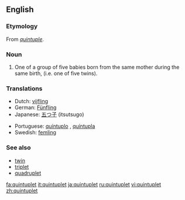 ==English==

===Etymology===
From {{MF.}} ''[[quintuple]]''.

===Noun===
{{wikipedia}}
{{en-noun}}

# One of a group of five babies born from the same mother during the same birth, (i.e. one of five twins).

===Translations===
{{rfc-level|Translations at L3+ (AutoFormat would have corrected level of Translations)}}
{{top}}
*Dutch: [[vijfling]] {{m}}
*German: [[Fünfling]] {{m}}
*Japanese: [[五つ子]] (itsutsugo)
{{mid}}
*Portuguese: [[quíntuplo]] {{m}}, [[quíntupla]] {{f}}
*Swedish: [[femling]]
{{bottom}}

===See also===
*[[twin]]
*[[triplet]]
*[[quadruplet]]

[[fa:quintuplet]]
[[it:quintuplet]]
[[ja:quintuplet]]
[[ru:quintuplet]]
[[vi:quintuplet]]
[[zh:quintuplet]]